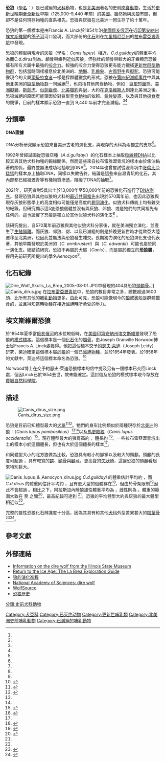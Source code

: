 {{Speciesbox
| name = 恐狼
| fossil_range = [[更新世|更新世]]晚期至[[全新世|全新世]]早期，{{fossilrange|0.125|0.0095|earliest=5.7}}<small>{{link-en|幽靈譜系|ghost lineage}}可能早在570萬年前即已出現</small>
| image = Canis dirus Sternberg Museum.jpg
| image_upright = 1.1
| image_caption = 恐狼的全身骨架，展於{{link-en|施滕貝格自然史博物館|Sternberg Museum of Natural History}}
| genus = Aenocyon
| species = dirus
| extinct = yes
| authority = [[約瑟夫·萊迪|Leidy]], 1858<ref name=leidy1858/>
| parent_authority = {{tsl|en|John Campbell Merriam||Merriam}}, 1918
| subdivision_ranks = 亞種
| subdivision =
* ''A. d. dirus'' <small>{{tsl|en|Björn Kurten||Kurten}}, 1984</small><ref name=kurten1984/>
* ''A. d. guildayi'' <small>Kurten, 1984</small><ref name=kurten1984/>
| synonyms = 
*''Canis primaevus''<br /><small>[[約瑟夫·萊迪|Leidy]], 1854</small><ref name=leidy1854/>
*''Canis dirus''<br /><small>Leidy, 1858</small>
*''Canis indianensis''<br /><small>Leidy, 1869</small><ref name=leidy1869/>
*''Canis mississippiensis''<br /><small>[[Joel_Asaph_Allen|Allen]], 1876</small><ref name=allen1876/>
*''Canis ayersi''<br /><small>Sellards, 1916</small><ref name=sellards1916/>
*''Aenocyon dirus nebrascensis''<br /><small>Frick, 1930 [''[[裸名|nomen nudum]]'']</small><ref name=frick1930/>
}}

'''恐狼'''（[[學名|學名]]：{{lang|la|''Aenocyon dirus''}}）是已滅絕的[[犬科|犬科]]動物，也是[[北美洲|北美洲]]著名的史前[[肉食動物|肉食動物]]，生活於[[更新世|更新世]]晚期至[[全新世|全新世]]早期（125,000–9,440 年前）的[[美國|美國]]。雖然牠與[[灰狼|灰狼]]有關，但卻不是任何現存物種的直系祖先。恐狼與灰狼在北美洲一同生存了約十萬年。

恐狼的第一個標本是由Francis A. Linck於1854年沿[[美國|美國]][[俄亥俄河|俄亥俄河]]在近[[印第安納州|印第安納州]][[埃文斯維爾|埃文斯維爾]]的[[鴿子河|鴿子河]]河口發現，而大部份的[[化石|化石]]則在[[加里福尼亞州|加里福尼亞州]]的[[拉布雷亞瀝青坑|拉布雷亞瀝青坑]]中發現。

恐狼的體型與現今的[[灰狼|灰狼]]（學名：''Canis lupus''）相近，''C.{{nbsp}}d.{{nbsp}}guildayi''的體重平均為{{convert|60|kg|lb|0}}而''C.{{nbsp}}d.{{nbsp}}dirus''則為{{cvt|68|kg}}。顱骨與齒列近似灰狼，但強壯的頜骨與較大的牙齒顯示恐狼擁有所有犬屬中最強的[[咬合力|咬合力]]。較強的咬合力使得恐狼更有能力獵捕[[更新世巨型動物群|更新世巨型動物群]]，包括當時同樣棲息於北美洲的{{link-en|加州西方野馬|Equus occidentalis}}、[[地懶|地懶]]、[[乳齒象|乳齒象]]、[[古風野牛|古風野牛]]與[[擬駝|擬駝]]。恐狼可能像現今的犬屬[[頂級掠食者|頂級掠食者]]一樣是採群體獵食的形式。恐狼在[[第四紀滅絕事件|第四紀滅絕事件]]中與其他北美洲的[[巨型動物群|巨型動物群]]一同滅絕<ref name=okeefe2009/><ref name=okeefe2014/>，也包括其他肉食動物，例如：[[巨型短面熊|巨型短面熊]]、[[美洲擬獅|美洲擬獅]]、[[斯劍虎|斯劍虎]]、[[似劍齒虎|似劍齒虎]]、[[北美獵豹|北美獵豹]]與[[豺|豺]]，大約在[[克洛維斯人|克洛維斯人]]到達北美洲之後。恐狼滅絕的原因可能肇因於對巨型[[草食動物|草食動物]]的依賴、[[氣候變遷|氣候變遷]]、以及與其他[[掠食者|掠食者]]的競爭，目前的樣本顯示恐狼一直到 9,440 年前才完全滅絕。<ref name=kurten1980/><ref name=anderson1984/>

== 分類學 ==
====DNA證據====
{{Cladogram|title=現存與已滅絕的犬科動物DNA親緣關係
|cladogram=
{{clade|style=font-size:75%; line-height:65%;width:450px;
  |label1={{link-en|犬族|Canini (tribe)}}
  |1={{Clade
    |2={{Clade
    |1=†恐狼（''Aenocyon dirus''） [[File:The_American_Museum_journal_(c1900-(1918))_(Aenocyon_dirus).jpg|90 px]]
}}
    |1={{Clade
      |2={{Clade
      |1=[[胡狼屬|胡狼屬]]（''Lupulella''）[[File:Dogs,_jackals,_wolves,_and_foxes_(Plate_XII).jpg|80 px]]
}}
        |1={{Clade
        |2=[[非洲野犬|非洲野犬]]（''Lycaon pictus''）[[File:Dogs,_jackals,_wolves,_and_foxes_(Plate_XLIV).jpg|80 px]]
          |1={{Clade
          |1=[[犬屬|犬屬]]（''Canis]]''）[[File:Dogs,_jackals,_wolves,_and_foxes_(Plate_X).jpg|80 px]]
          |2=[[豺|豺]]（''Cuon alpinus''）[[File:Dogs,_jackals,_wolves,_and_foxes_(Plate_XLI).jpg|80 px]]
}}
}}
}}
}}
}}
}}
DNA分析研究顯示恐狼來自美洲古老的演化支，與現存的犬科為兩獨立的支序<ref name=Perri2021/>。

1992年曾經試圖從恐狼亞種（''A.{{nbsp}}d.{{nbsp}}guildayi''）的化石樣本上抽取[[粒線體DNA|粒線體DNA]]以比較其與其他犬科物種的親緣關係，然而這些來自拉布雷雅瀝青坑的樣本由於焦油黏著的關係，最終並無法成功地抽取到DNA<ref name=janczewski1992/>。2014年也曾嘗試從瀝青坑中[[哥倫比亞猛獁|哥倫比亞猛獁]]的樣本身上抽取DNA，同樣以失敗告終，結論是這些來自瀝青坑的化石，其內部都已經被瀝青等有機物質滲透，阻礙了DNA的抽取<ref name=gold2014/>。

2021年，研究者對5具出土於13,000年至50,000年前的恐狼化石進行了[[DNA測序|DNA測序]]。發現恐狼與其他似狼的犬科的[[最近共同祖先|最近共同祖先]]出現於570萬年前，也因此恐狼與現存灰狼形態學上的高度相似可能僅是高度的[[趨同演化|趨同演化]]。似狼犬科傳統上均有雜交的紀錄，但研究顯示這5隻恐狼個體並沒有與灰狼、郊狼、或是牠們的共同祖先有任何的{{link-en|基因混合|genetic admixture}}。這也證實了恐狼是獨立於其他似狼犬科的演化支<ref name=Perri2021/> 。

該研究提出，自570萬年前恐狼與其他似狼犬科分家後，就在美洲獨立演化，並產生了[[生殖隔離|生殖隔離]]。而灰狼、郊狼、豺、以及已滅絕的{{link-en|異豺亞屬|Xenocyon|異豺}}則是於晚更新世時才從歐亞大陸遷移至北美洲，也因此並無法與恐狼發生雜交。長期獨力演化的恐狼演化支也代表著，其他早期發現於美洲的{{link-en|安布魯斯特狼|Armbruster's wolf}}（''C. armbrusteri''）與{{link-en|愛德華狼|Canis edwardii}}（''C. edwardii''）可能也屬於同一演化支。總結該研究，恐狼不再屬於犬屬（''Canis''），而是屬於獨立的'''恐狼屬'''，採用先前研究所提出的學名''Aenocyon''<ref name=Perri2021/>。
== 化石紀錄 ==
[[File:Dire_Wolf_Skulls_La_Brea_2005-08-01.JPG|thumb]]中發現的404具恐狼[[頭顱骨|頭顱骨]]。]]
[[File:Canis_dirus.jpg|thumb]]
在[[拉布雷亞瀝青坑|拉布雷亞瀝青坑]]中，恐狼的數目非常之多，總數超過3600頭，比所有其他的[[哺乳動物|哺乳動物]]更多。由此可見，恐狼可能像現今的[[狼|狼]]或[[狗|狗]]般是群體獵食的，並且得知當時[[物種|物種]]在接近[[滅絕|滅絕]]時所承受的壓力。

== 埃文斯維爾恐狼 ==
於1854年夏季當[[俄亥俄河|俄亥俄河]]的水位較低時，在[[美國|美國]][[印第安納州|印第安納州]][[埃文斯維爾|埃文斯維爾]]發現了恐狼的[[模式標本|模式標本]]。這個標本是一個[[化石|化石]]化的[[顎骨|顎骨]]，由Joseph Granville Norwood博士從Francis A. Linck處獲得。他把這個標本交予[[約瑟夫·萊迪|約瑟夫·萊迪]]（Joseph Leidy）研究，萊迪確定這個標本屬於[[狼|狼]]的一個已[[滅絕|滅絕]][[物種|物種]]，並於1854年發表。於1858年的文獻中，萊迪將這個標本命名為恐狼。<ref name=kimerling1996>{{Cite journal en|author=Clark Kimberling|year=1996|title=David Dale Owen and Joseph Granville Norwood:  Pioneer Geologists in Indiana and Illinois|journal=Indiana Magazine of History|volume=62|publisher=Indiana University|pages=2-25}}</ref>

Norwood博士在交予約瑟夫·萊迪恐狼標本的信中提及另有一個標本已交回Linck處，但因Linck已於1854去世，故未能確定。這封信及恐狼的模式標本現今存放在[[費城自然科學院|費城自然科學院]]。

== 描述 ==
[[Image:Canis_dirus_size.png|thumb]]

恐狼是目前已知體型最大的[[犬屬|犬屬]]<ref name=merriam1912>{{cite journal |last1=Merriam |first1=J. C. |title=The fauna of Rancho La Brea, Part II. Canidae. |journal=Memoirs of the University of California |volume=1 |year=1912 |pages=217–273 |url=https://archive.org/stream/faunaofrancholab02merr/faunaofrancholab02merr_djvu.txt}}</ref><ref name=wang2008>{{cite book |last1=Wang |first1=Xiaoming |last2=Tedford |first2=Richard H. |title=Dogs: Their Fossil Relatives and Evolutionary History |url=https://books.google.com/books?id=degwyTaHLt8C&printsec=frontcover |publisher=Columbia University Press, New York |year=2008 |pages=1–232 |isbn=978-0-231-13529-0 |access-date=2018-11-15 |archive-date=2019-06-13 |archive-url=https://web.archive.org/web/20190613025019/https://books.google.com/books?id=degwyTaHLt8C&printsec=frontcover |dead-url=no }}</ref>{{rp|52}}。牠們的身形比例類似於兩種現存於[[北美洲|北美洲]]的狼：{{link-en|阿拉斯加內陸狼|Interior Alaskan wolf}}（''Canis lupus pambasileus''）<ref name=merriam1912/><ref name=tedford2009/>以及[[馬更歇狼|馬更歇狼]]（''Canis lupus occidentalis''）<ref name=tedford2009>{{cite journal |doi=10.1206/574.1 |title=Phylogenetic Systematics of the North American Fossil Caninae (Carnivora: Canidae) |journal=Bulletin of the American Museum of Natural History |volume=325 |year=2009 |last1=Tedford |first1=Richard H. |last2=Wang |first2=Xiaoming |last3=Taylor |first3=Beryl E. |pages=1–218 |url=http://digitallibrary.amnh.org/bitstream/2246/5999/1/B325.pdf |format=Submitted manuscript |access-date=2018-11-15 |archive-date=2020-05-08 |archive-url=https://web.archive.org/web/20200508101329/http://digitallibrary.amnh.org/bitstream/handle/2246/5999/B325.pdf?sequence=1 |dead-url=no }}</ref>。現存體型最大的狼肩高約 {{convert|97|cm|in|abbr=on}}，體長約 {{convert|180|cm|in|abbr=on}}<ref name=mech1966>{{cite book |last=Mech |first=L. David |authorlink=L. David Mech |title=The Wolves of Isle Royale |publisher=Fauna of the National Parks of the United States |series=Fauna Series 7 |year=1966 |isbn=978-1-4102-0249-9 |url=https://archive.org/stream/wolvesofisleroya00royal#page/1 |accessdate=1 May 2017}}</ref>{{rp|1}}。一些拉布雷亞瀝青坑出土的樣本小於這個體長，但也有大於這個體長的樣本<ref name=merriam1912/>。

和同體型大小的北方狼做為比較，恐狼具有較小的腳掌以及較大的頭顱。頭顱的長度可超過 {{convert|310|mm|in|abbr=on}}，具有較寬的[[齶|齶]]、[[額骨|額骨]]與[[顴弓|顴弓]]，更高聳的[[矢狀嵴|矢狀嵴]]，這讓恐狼的頭顱看起來特別巨大。

[[File:Canis_lupus_&_Aenocyon_dirus.jpg|thumb]]
''C.{{nbsp}}d.{{nbsp}}guildayi'' 的體重估計平均約 {{convert|60|kg|lb|abbr=on}}，而 ''C.{{nbsp}}d.{{nbsp}}dirus'' 的體重則估計平均約 {{convert|68|kg|lb|abbr=on}} ，且有更大型的個體存在<ref name=anyonge2005a>{{cite journal |doi=10.1671/0272-4634(2006)26[209:NBMEFC]2.0.CO;2 |year=2006 |volume=26 |pages=209–212 |title=New body mass estimates for ''Canis'' dirus, the extinct Pleistocene dire wolf |journal=Journal of Vertebrate Paleontology |last1=Anyonge |first1=William |last2=Roman |first2=Chris}}</ref>，但由於骨架限制<ref name=sorkin2008>{{cite journal |doi=10.1111/j.1502-3931.2007.00091.x |title=A biomechanical constraint on body mass in terrestrial mammalian predators |journal=Lethaia |volume=41 |issue=4 |pages=333–347 |year=2008 |last1=Sorkin |first1=Boris}}</ref>因此不會超過 {{convert|110|kg|lb|abbr=on}}。相比之下，阿拉斯加內陸狼雄性體重平均為 {{convert|43|kg|lb|abbr=on}}，雌性則為 {{convert|37|kg|lb|abbr=on}}。體重的範圍大致在 {{convert|21|kg|lb|abbr=on}} 至 {{convert|55|kg|lb|abbr=on}} 之間<ref name=yukon2017>{{cite web |url=http://www.env.gov.yk.ca/animals-habitat/mammals/documents/Grey_wolf.pdf |title=Gray wolf (in the Yukon) |year=2017 |website=Environment Yukon |publisher=Government of Canada |access-date=18 April 2017 |archive-date=2019-07-25 |archive-url=https://web.archive.org/web/20190725164111/http://www.env.gov.yk.ca/animals-habitat/mammals/documents/Grey_wolf.pdf |dead-url=no }}</ref>，最高紀錄可達到 {{Convert|79.4|kg|lb|abbr=on}}<ref name=mech1966/>{{rp|1}}。恐狼的平均體型大約與灰狼的最大體型相近似<ref name=anyonge2005a/>。

完整的雄性恐狼化石辨識度十分高，因為其具有和其他[[犬科|犬科]]外型差異甚大的[[陰莖骨|陰莖骨]]<ref name=dundas1999>{{cite journal |last1=Dundas |first1=R.G. |year=1999 |title=Quaternary records of the dire wolf, ''Canis dirus'', in North and South America |url=http://www.fresnostate.edu/csm/ees/documents/facstaff/dundas/publication/Dundas-1999.pdf |journal=Boreas |volume=28 |issue=3 |pages=375–385 |doi=10.1111/j.1502-3885.1999.tb00227.x |access-date=2018-12-01 |archive-date=2020-09-27 |archive-url=https://web.archive.org/web/20200927071042/http://www.fresnostate.edu/csm/ees/documents/facstaff/dundas/publication/Dundas-1999.pdf |dead-url=no }}</ref><ref name=hartstone2015>{{cite journal |last1=Hartstone-Rose |first1=Adam |last2=Dundas |first2=Robert G. |last3=Boyde |first3=Bryttin |last4=Long |first4=Ryan C. |last5=Farrell |first5=Aisling B. |last6=Shaw |first6=Christopher A. |title=The Bacula of Rancho La Brea |publisher=Natural History Museum of Los Angeles County |series=Science Series 42 |volume=Contributions in Science (A special volume entitled La Brea and Beyond: the Paleontology of Asphalt-Preserved Biotas in commemoration of the 100th anniversary of the Natural History Museum of Los Angeles County's excavations at Rancho La Brea) |editor=John M. Harris |date=September 15, 2015|pages=53–63}}</ref>。

== 參考文獻 ==
{{Reflist|refs=
<ref name=leidy1858>{{cite journal |last1=Leidy |first1=J. |title=Notice of remains of extinct vertebrata, from the Valley of the Niobrara River, collected during the Exploring Expedition of 1857, in Nebraska, under the command of Lieut. G. K. Warren, U. S. Top. Eng., by Dr. F. V. Hayden, Geologist to the Expedition, Proceedings |journal=Proceedings of the Academy of Natural Sciences of Philadelphia |volume=10 |year=1858 |page=21 |url=https://www.biodiversitylibrary.org/page/26289610#page/41/mode/1up |access-date=2018-07-20 |archive-date=2016-12-01 |archive-url=https://web.archive.org/web/20161201105519/http://www.biodiversitylibrary.org/page/26289610#page/41/mode/1up |dead-url=no }}</ref>
<ref name=kurten1984>{{cite book |last1=Kurten |first1=B. |chapter=Geographic differentiation in the Rancholabrean dire wolf (Canis dirus Leidy) in North America |title=Contributions in Quaternary Vertebrate Paleontology: A Volume in Memorial to John E. Guilday |url=https://archive.org/details/contributionsinq81984geno |publisher=[[卡內基自然史博物館|卡內基自然史博物館]] |editor-last1=Genoways |editor-first1=H. H. |editor-last2=Dawson |editor-first2=M. R. |series=Special Publication 8 |year=1984 |pages=[https://archive.org/details/contributionsinq81984geno/page/218 218]–227 |isbn=978-0-935868-07-4}}</ref>
<ref name=leidy1854>{{cite journal |last1=Leidy |first1=J. |title=Notice of some fossil bones discovered by Mr. Francis A. Lincke, in the banks of the Ohio River, Indiana |journal=Proceedings of the Academy of Natural Sciences of Philadelphia |issue=7 |year=1854 |pages=200 |url=https://www.biodiversitylibrary.org/page/1694312#page/221/mode/1up |access-date=2018-07-20 |archive-date=2020-12-01 |archive-url=https://web.archive.org/web/20201201191043/https://www.biodiversitylibrary.org/page/1694312#page/221/mode/1up |dead-url=no }}</ref>
<ref name=leidy1869>{{cite journal |last1=Leidy |first1=J. |title=The extinct mammalian fauna of Dakota and Nebraska, including an account of some allied forms from other localities, together with a synopsis of the mammalian remains of North America |journal=Journal of the Academy of Natural Sciences of Philadelphia |volume=7 |year=1869 |pages=368 |url=https://www.biodiversitylibrary.org/item/60918#page/374/mode/1up |access-date=2018-07-20 |archive-date=2021-02-02 |archive-url=https://web.archive.org/web/20210202195630/https://www.biodiversitylibrary.org/item/60918#page/374/mode/1up |dead-url=no }}</ref>
<ref name=allen1876>{{cite journal |title=Description of some remains of an extinct species of wolf and an extinct species of deer from the lead region of the upper Mississippi |journal={{link-en|American Journal of Science}} |issue=61 |pages=47–51 |year=1876 |last1=Allen |first1=J. A. |url=https://www.biodiversitylibrary.org/item/113474#page/56/mode/1up |doi=10.2475/ajs.s3-11.61.47 |volume=s3-11 |access-date=2018-07-20 |archive-date=2021-01-28 |archive-url=https://web.archive.org/web/20210128083835/https://www.biodiversitylibrary.org/item/113474#page/56/mode/1up |dead-url=no }}</ref>
<ref name=sellards1916>{{cite journal |last1=Sellards |first1=E.H. |title=Human remains and associated fossils from the Pleistocene of Florida |journal=Annual Report of the Florida Geological Survey |volume=8 |year=1916 |pages=152 |url=https://www.biodiversitylibrary.org/item/24960#page/180/mode/1up |access-date=2018-07-20 |archive-date=2021-02-01 |archive-url=https://web.archive.org/web/20210201160158/https://www.biodiversitylibrary.org/item/24960#page/180/mode/1up |dead-url=no }}</ref>
<ref name=merriam1918>{{cite journal |last1=Merriam |first1=J.C. |title=Note on the systematic position of the wolves of the Canis dirus group |journal=Bulletin of the Department of Geology of the University of California |volume=10 |year=1918 |page=533 |url=https://www.biodiversitylibrary.org/item/139018#page/686/mode/1up |access-date=2018-07-20 |archive-date=2021-01-29 |archive-url=https://web.archive.org/web/20210129220446/https://www.biodiversitylibrary.org/item/139018#page/686/mode/1up |dead-url=no }}</ref>
<ref name=frick1930>{{cite journal |last1=Frick |first1=C. |title=Alaska's frozen fauna |journal=[[Natural_History_(magazine)|Natural History]] |issue=30 |year=1930 |pages=71–80}}</ref>
<ref name=okeefe2009>{{cite journal |last1=O'Keefe |first1=F.R. |last2=Fet |first2=E.V. |last3=Harris |first3=J.M. |title=Compilation, calibration, and synthesis of faunal and floral radiocarbon dates, Rancho La Brea, California |journal=Contributions to Science |volume=518 |year=2009 |pages=1–16 |url=https://nhm.org/site/sites/default/files/pdf/contrib_science/CS518.pdf |author= |access-date=2018-07-20 |archive-url=https://web.archive.org/web/20170703194412/https://nhm.org/site/sites/default/files/pdf/contrib_science/CS518.pdf |archive-date=2017-07-03 |dead-url=yes }}</ref>
<ref name=okeefe2014>{{cite journal |last1=O'Keefe |first1=F.Robin |last2=Binder |first2=Wendy J. |last3=Frost |first3=Stephen R. |last4=Sadlier |first4=Rudyard W. |last5=Van Valkenburgh |first5=Blaire |title=Cranial morphometrics of the dire wolf, Canis dirus, at Rancho La Brea: temporal variability and its links to nutrient stress and climate |journal=Palaeontologia Electronica |volume=17 |issue=1 |year=2014 |pages=1–24 |url=http://www.palaeo-electronica.org/content/2014/723-canis-dirus-craniometrics |access-date=2018-07-20 |archive-date=2018-12-16 |archive-url=https://web.archive.org/web/20181216130648/http://www.palaeo-electronica.org/content/2014/723-canis-dirus-craniometrics |dead-url=no }}</ref>
<ref name=kurten1980>{{cite book |last1=Kurten |first1=B. |last2=Anderson |first2=E. |title=Pleistocene mammals of North America |url=https://archive.org/details/pleistocenemamma0000kurt |publisher=[[Columbia_University_Press|Columbia University Press]], New York |year=1980 |chapter=11-Carnavora |pages=[https://archive.org/details/pleistocenemamma0000kurt/page/168 168]–172 |isbn=978-0-231-03733-4}}</ref>
<ref name=anderson1984>{{cite book |last1=Anderson |first1=Elaine |title=Quaternary Extinctions: A Prehistoric Revolution |publisher=[[University_of_Arizona_Press|University of Arizona Press]], Tucson |editor1=Paul S. Martin |editor2=Richard G. Klein |year=1984 |chapter=Chapter 2: Who's who in the Pleistocene |page=55 |url=https://books.google.com.au/books?id=qIDC7ybvHQEC&pg=PA55 |isbn=0-8165-1100-4 |access-date=2018-07-20 |archive-date=2019-06-09 |archive-url=https://web.archive.org/web/20190609062426/https://books.google.com.au/books?id=qIDC7ybvHQEC&pg=PA55 |dead-url=no }}</ref>

<ref name=Perri2021>{{cite journal|doi=10.1038/s41586-020-03082-x|title=Dire wolves were the last of an ancient New World canid lineage|year=2021|last1=Perri|first1=Angela R.|last2=Mitchell|first2=Kieren J.|last3=Mouton|first3=Alice|last4=Álvarez-Carretero|first4=Sandra|last5=Hulme-Beaman|first5=Ardern|last6=Haile|first6=James|last7=Jamieson|first7=Alexandra|last8=Meachen|first8=Julie|last9=Lin|first9=Audrey T.|last10=Schubert|first10=Blaine W.|last11=Ameen|first11=Carly|last12=Antipina|first12=Ekaterina E.|last13=Bover|first13=Pere|last14=Brace|first14=Selina|last15=Carmagnini|first15=Alberto|last16=Carøe|first16=Christian|last17=Samaniego Castruita|first17=Jose A.|last18=Chatters|first18=James C.|last19=Dobney|first19=Keith|last20=Dos Reis|first20=Mario|last21=Evin|first21=Allowen|last22=Gaubert|first22=Philippe|last23=Gopalakrishnan|first23=Shyam|last24=Gower|first24=Graham|last25=Heiniger|first25=Holly|last26=Helgen|first26=Kristofer M.|last27=Kapp|first27=Josh|last28=Kosintsev|first28=Pavel A.|last29=Linderholm|first29=Anna|last30=Ozga|first30=Andrew T.|last31=Presslee|first31=Samantha|last32=Salis|first32=Alexander T.|last33=Saremi|first33=Nedda F.|last34=Shew|first34=Colin |last35=Skerry|first35=Katherine|last36=Taranenko|first36=Dmitry E.|last37=Thompson|first37=Mary|last38=Sablin|first38=Mikhail V.|last39= Kuzmin|first39=Yaroslav V.|last40=Collins|first40=Matthew J.|last41=Sinding|first41=Mikkel-Holger S.|last42=Gilbert|first42=M. Thomas P.
|author-link42=Marcus Thomas Pius Gilbert|last43=Stone|first43=Anne C.|last44=Shapiro|first44=Beth |last45=Van Valkenburgh|first45=Blaire|author-link45=Blaire Van Valkenburgh|last46=Wayne|first46=Robert K.|last47=Larson|first47=Greger|last48=Cooper|first48=Alan|last49= Frantz|first49=Laurent A. F.|journal=Nature|pmid=33442059}}</ref>

<ref name=janczewski1992>{{cite journal |pmid=1409696 |pmc=50214 |year=1992 |last1=Janczewski |first1=D. N. |title=Molecular phylogenetic inference from saber-toothed cat fossils of Rancho La Brea |journal=Proceedings of the National Academy of Sciences of the United States of America |volume=89 |issue=20 |pages=9769–73 |last2=Yuhki |first2=N. |last3=Gilbert |first3=D. A. |last4=Jefferson |first4=G. T. |last5=O'Brien |first5=S. J. |doi=10.1073/pnas.89.20.9769 |bibcode=1992PNAS...89.9769J}}</ref>

<ref name=gold2014>{{cite journal |doi=10.1002/ece3.928 |pmid=24634719 |title=Attempted DNA extraction from a Rancho La Brea Columbian mammoth (Mammuthus columbi): Prospects for ancient DNA from asphalt deposits |journal=Ecology and Evolution |volume=4 |issue=4 |pages=329–36 |year=2014 |last1=Gold |first1=David A. |last2=Robinson |first2=Jacqueline |last3=Farrell |first3=Aisling B. |last4=Harris |first4=John M. |last5=Thalmann |first5=Olaf |last6=Jacobs |first6=David K. |pmc=3936381}}</ref>
}}

== 外部連結 ==
{{wikispecies|Canis dirus|恐狼}}
{{commons|Canis dirus}}
* [http://www.museum.state.il.us/exhibits/larson/canis.html Information on the dire wolf from the Illinois State Museum] {{Wayback|url=http://www.museum.state.il.us/exhibits/larson/canis.html |date=20010604192229 }}
* [https://web.archive.org/web/20071212184241/http://www.tarpits.org/education/guide/flora/wolf.html Return to the Ice Age: The La Brea Exploration Guide]
* [https://web.archive.org/web/20090304014417/http://searchingwolf.com/wevolve.htm 狼的演化進程]
* [https://web.archive.org/web/20060823075904/http://www.acnatsci.org/museum/leidy/paleo/canis.html National Academy of Sciences: dire wolf]
* [http://www.wolfsource.org WolfSource] {{Wayback|url=http://www.wolfsource.org/ |date=20200806173532 }}
* [http://www.naturalworlds.org/wolf/history/Canis_dirus.htm 恐狼歷史] {{WebCite|url=https://www.webcitation.org/65nqO5jrB?url=http://www.naturalworlds.org/wolf/history/Canis_dirus.htm |date=20120229014512 |dateformat=iso }}
{{已滅絕犬科}}
{{Taxonbar|from=Q496689}}

[[Category:犬亞科|Category:犬亞科]]
[[Category:已灭绝动物|Category:已灭绝动物]]
[[Category:更新世哺乳類|Category:更新世哺乳類]]
[[Category:北美洲史前哺乳動物|Category:北美洲史前哺乳動物]]
[[Category:已滅絕的哺乳動物|Category:已滅絕的哺乳動物]]
[[分類:史前犬科動物|分類:史前犬科動物]]